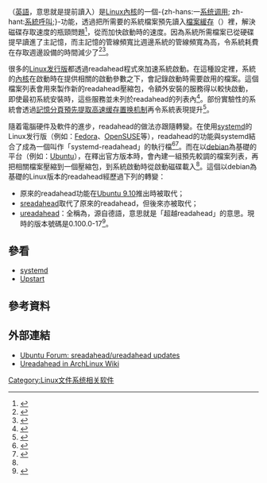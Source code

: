 {{Lowercase title}}
{{noteTA
|G1=IT
}}
{{lang|en|'''readahead'''}}（[[英語|英語]]，意思就是提前讀入）是[[Linux內核|Linux內核]]的一個-{zh-hans:一[[系统调用|系统调用]]; zh-hant:[[系統呼叫|系統呼叫]];}-功能，透過把所需要的系統檔案預先讀入[[檔案緩存|檔案緩存]]（{{lang|en|page cache}}）裡，解決磁碟存取速度的瓶頸問題<ref name=nutsfactory>{{cite web |url=http://blog.nutsfactory.net/2008/09/09/readahead-on-eeepc/ |title=readahead 加速 Linux 開機速度 ? |date=2008-09-09 |accessdate=2014-11-27 |language=zh-hant |author=[http://blog.nutsfactory.net/author/chihchun/ Rex Tsai] |archive-date=2014-12-04 |archive-url=https://web.archive.org/web/20141204202026/http://blog.nutsfactory.net/2008/09/09/readahead-on-eeepc/ |dead-url=no }}</ref>，從而加快啟動時的速度。因為系統所需檔案已從硬碟提早讀進了主記憶，而主記憶的管線頻寬比週邊系統的管線頻寬為高，令系統耗費在存取週邊設備的時間減少了<ref>{{cite web | url = https://lwn.net/Articles/155510/ | title = Adaptive file readahead | date = 2005-10-12 | accessdate = 2014-08-20 | author = Jonathan Corbet | publisher = [[LWN.net|LWN.net]] | language = en | archive-date = 2014-08-01 | archive-url = https://web.archive.org/web/20140801171539/http://lwn.net/Articles/155510/ | dead-url = no }}</ref><ref>{{cite web | url = http://man7.org/linux/man-pages/man2/readahead.2.html | title = readahead(2) - Linux manual page | accessdate = 2014-04-09 | website = man7.org | language = en | archive-date = 2014-05-25 | archive-url = https://web.archive.org/web/20140525042559/http://man7.org/linux/man-pages/man2/readahead.2.html | dead-url = no }}</ref>。

很多的[[Linux发行版|Linux发行版]]都透過readahead程式來加速系統啟動。在這種設定裡，系統的[[內核|內核]]在啟動時在提供相關的啟動參數之下，會記錄啟動時需要啟用的檔案。這個檔案列表會用來製作新的readahead壓縮包，令額外安裝的服務得以較快啟動，即使最初系統安裝時，這些服務並未列於readahead的列表內<ref>{{cite web | url = http://free-electrons.com/pub/readahead/doc/ols2007-readahead-paper.pdf | title = Readahead: time-travel techniques for desktop and embedded systems | date = 2007-06-15 | accessdate = 2014-05-01 | author = Michael Opdenacker | website = free-electrons.com | format = PDF | pages = 5–6 | language = en | archive-date = 2013-09-20 | archive-url = https://web.archive.org/web/20130920155932/http://free-electrons.com/pub/readahead/doc/ols2007-readahead-paper.pdf | dead-url = no }}</ref>。部份實驗性的系統會透過[[分頁表|記憶分頁]][[預先提取|預先提取]][[高速缓存文件置换机制|高速缓存置换机制]]再令系統表現提升<ref>{{cite web | url = http://prefetch.googlecode.com/files/gsoc-prefetching-presentation.pdf | title = Linux solution for prefetching necessary data during application and system startup | year = 2008 | accessdate = 2014-07-28 | author = Krzysztof Lichota | website = code.google.com | format = PDF | language = en | deadurl = yes | archiveurl = https://web.archive.org/web/20091211124530/http://prefetch.googlecode.com/files/gsoc-prefetching-presentation.pdf | archivedate = 2009-12-11 }}</ref>。

隨着電腦硬件及軟件的進步，readahead的做法亦跟隨轉變。在使用[[systemd|systemd]]的Linux发行版（例如：[[Fedora|Fedora]]、[[OpenSUSE|OpenSUSE]]等），readahead的功能與systemd結合了成為一個叫作「systemd-readahead」的執行檔<ref>{{cite web | url = https://fedorahosted.org/readahead/ | title = Readahead | accessdate = 2014-04-09 | website = fedorahosted.org | language = en | archive-date = 2014-04-09 | archive-url = https://web.archive.org/web/20140409172639/https://fedorahosted.org/readahead/ | dead-url = no }}</ref><ref>{{cite web |url=http://www.freedesktop.org/software/systemd/man/systemd-readahead.html |title=systemd-readahead-replay.service |date=2014-03-26 |accessdate=2014-04-09 |website=freedesktop.org |language=en |deadurl=yes |archiveurl=https://web.archive.org/web/20140409235938/http://www.freedesktop.org/software/systemd/man/systemd-readahead.html |archivedate=2014-04-09 }}</ref>。而在以[[debian|debian]]為基礎的平台（例如：[[Ubuntu|Ubuntu]]），在釋出官方版本時，會內建一組預先較調的檔案列表，再把相關檔案壓縮到一個壓縮包，到系統啟動時從啟動磁碟載入<ref name=nutsfactory />。這個以debian為基礎的Linux版本的readahead經歷過下列的轉變：
* 原來的readahead功能在[[Ubuntu_9.10|Ubuntu 9.10]]推出時被取代；
* [[sreadahead|sreadahead]]取代了原來的readahead，但後來亦被取代；
* [[ureadahead|ureadahead]]：全稱為{{lang|de|über-readahead}}，源自德語，意思就是「超越readahead」的意思。現時的版本號碼是0.100.0-17<ref>{{Launchpad |id=ureadahead |title=über-readahead}}</ref>。

==參看==
* [[systemd|systemd]]
* [[Upstart|Upstart]]

==參考資料 ==
{{Reflist|30em}}

==外部連結==
* [http://ubuntuforums.org/showthread.php?t=1343542 Ubuntu Forum: sreadahead/ureadahead updates]{{Wayback|url=http://ubuntuforums.org/showthread.php?t=1343542 |date=20141204202317 }}
* [https://wiki.archlinux.org/index.php/Ureadahead Ureadahead in ArchLinux Wiki]{{Wayback|url=https://wiki.archlinux.org/index.php/Ureadahead |date=20140519131936 }}
{{Linux}}

[[Category:Linux文件系统相关软件|Category:Linux文件系统相关软件]]